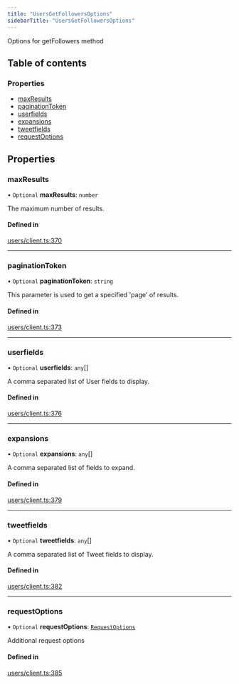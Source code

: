 ```yaml
---
title: "UsersGetFollowersOptions"
sidebarTitle: "UsersGetFollowersOptions"
---
```


Options for getFollowers method

## Table of contents

### Properties

- [maxResults](/xdks/typescript/reference/interfaces/UsersGetFollowersOptions#maxresults)
- [paginationToken](/xdks/typescript/reference/interfaces/UsersGetFollowersOptions#paginationtoken)
- [userfields](/xdks/typescript/reference/interfaces/UsersGetFollowersOptions#userfields)
- [expansions](/xdks/typescript/reference/interfaces/UsersGetFollowersOptions#expansions)
- [tweetfields](/xdks/typescript/reference/interfaces/UsersGetFollowersOptions#tweetfields)
- [requestOptions](/xdks/typescript/reference/interfaces/UsersGetFollowersOptions#requestoptions)

## Properties

### maxResults

• `Optional` **maxResults**: `number`

The maximum number of results.

#### Defined in

[users/client.ts:370](https://github.com/xdevplatform/xdk/blob/298ca9350d035e40e7c8ee0753c50052819a41e2/xdk/typescript/src/users/client.ts#L370)

___

### paginationToken

• `Optional` **paginationToken**: `string`

This parameter is used to get a specified 'page' of results.

#### Defined in

[users/client.ts:373](https://github.com/xdevplatform/xdk/blob/298ca9350d035e40e7c8ee0753c50052819a41e2/xdk/typescript/src/users/client.ts#L373)

___

### userfields

• `Optional` **userfields**: `any`[]

A comma separated list of User fields to display.

#### Defined in

[users/client.ts:376](https://github.com/xdevplatform/xdk/blob/298ca9350d035e40e7c8ee0753c50052819a41e2/xdk/typescript/src/users/client.ts#L376)

___

### expansions

• `Optional` **expansions**: `any`[]

A comma separated list of fields to expand.

#### Defined in

[users/client.ts:379](https://github.com/xdevplatform/xdk/blob/298ca9350d035e40e7c8ee0753c50052819a41e2/xdk/typescript/src/users/client.ts#L379)

___

### tweetfields

• `Optional` **tweetfields**: `any`[]

A comma separated list of Tweet fields to display.

#### Defined in

[users/client.ts:382](https://github.com/xdevplatform/xdk/blob/298ca9350d035e40e7c8ee0753c50052819a41e2/xdk/typescript/src/users/client.ts#L382)

___

### requestOptions

• `Optional` **requestOptions**: [`RequestOptions`](/xdks/typescript/reference/interfaces/RequestOptions)

Additional request options

#### Defined in

[users/client.ts:385](https://github.com/xdevplatform/xdk/blob/298ca9350d035e40e7c8ee0753c50052819a41e2/xdk/typescript/src/users/client.ts#L385)
